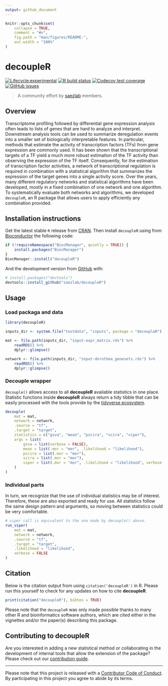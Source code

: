 ```yaml
---
output: github_document
---
```


<!-- README.md is generated from README.Rmd. Please edit that file -->

```r
knitr::opts_chunk$set(
    collapse = TRUE,
    comment = "#>",
    fig.path = "man/figures/README-",
    out.width = "100%"
)
```

# decoupleR

<!-- badges: start -->
[![Lifecycle:experimental](https://img.shields.io/badge/lifecycle-experimental-orange.svg)](https://www.tidyverse.org/lifecycle/#experimental)
[![R build status](https://github.com/saezlab/decoupleR/workflows/R-CMD-check-bioc/badge.svg)](https://github.com/saezlab/decoupleR/actions)
[![Codecov test coverage](https://codecov.io/gh/saezlab/decoupleR/branch/master/graph/badge.svg)](https://codecov.io/gh/saezlab/decoupleR?branch=master)
[![GitHub issues](https://img.shields.io/github/issues/saezlab/decoupleR)](https://github.com/saezlab/decoupleR/issues)
<!-- badges: end -->

> A community effort by [saezlab](http://saezlab.org) members.

## Overview

Transcriptome profiling followed by differential gene expression analysis often
leads to lists of genes that are hard to analyze and interpret.
Downstream analysis tools can be used to summarize deregulation events into a
smaller set of biologically interpretable features. In particular, methods that
estimate the activity of transcription factors (TFs) from gene expression are
commonly used. It has been shown that the transcriptional targets of a TF yield
a much more robust estimation of the TF activity than observing the expression
of the TF itself.  Consequently, for the estimation of transcription factor
activities, a network of transcriptional regulation is required in combination
with a statistical algorithm that summarizes the expression of the target genes
into a single activity score. Over the years, many different regulatory
networks and statistical algorithms have been developed, mostly in a fixed
combination of one network and one algorithm. To systematically evaluate both
networks and algorithms, we developed `decoupleR`, an R package that allows
users to apply efficiently any combination provided.

## Installation instructions

Get the latest stable `R` release from
[CRAN](http://cran.r-project.org/). Then install `decoupleR` using from
[Bioconductor](http://bioconductor.org/) the following code:

```r
if (!requireNamespace("BiocManager", quietly = TRUE)) {
    install.packages("BiocManager")
}
BiocManager::install("decoupleR")
```

And the development version from [GitHub](https://github.com/) with:

```r
# install.packages("devtools")
devtools::install_github("saezlab/decoupleR")
```

## Usage

### Load packaga and data

```r
library(decoupleR)

inputs_dir <- system.file("testdata", "inputs", package = "decoupleR")

mat <- file.path(inputs_dir, "input-expr_matrix.rds") %>%
    readRDS() %>%
    dplyr::glimpse()

network <- file.path(inputs_dir, "input-dorothea_genesets.rds") %>%
    readRDS() %>%
    dplyr::glimpse()
```

### Decouple wrapper

`decouple()` allows access to all **decoupleR** available statistics in one place.
Statistic functions inside **decoupleR** always return a tidy tibble that can be
easily processed with the tools provide by the [tidyverse ecosystem](https://www.tidyverse.org/).

```r
decouple(
    mat = mat,
    network = network,
    .source = "tf",
    .target = "target",
    statistics = c("gsva", "mean", "pscira", "scira", "viper"),
    args = list(
        gsva = list(verbose = FALSE),
        mean = list(.mor = "mor", .likelihood = "likelihood"),
        pscira = list(.mor = "mor"),
        scira = list(.mor = "mor"),
        viper = list(.mor = "mor", .likelihood = "likelihood", verbose = FALSE)
    )
)
```

### Individual parts

In turn, we recognize that the use of individual statistics may be of interest.
Therefore, these are also exported and ready for use. All statistics follow the
same design pattern and arguments, so moving between statistics could be very comfortable.

```r
# viper call is equivalent to the one made by decouple() above.
run_viper(
    mat = mat,
    network = network,
    .source = "tf",
    .target = "target",
    .likelihood = "likelihood",
    verbose = FALSE
)
```

## Citation

Below is the citation output from using `citation('decoupleR')` in R. Please
run this yourself to check for any updates on how to cite __decoupleR__.

```r
print(citation("decoupleR"), bibtex = TRUE)
```

Please note that the `decoupleR` was only made possible thanks to many other R
and bioinformatics software authors, which are cited either in the vignettes
and/or the paper(s) describing this package.

## Contributing to decoupleR

Are you interested in adding a new statistical method or collaborating in the development of internal tools that allow the extension of the package? Please check out our [contribution guide](https://saezlab.github.io/decoupleR/CONTRIBUTING.html).

---

Please note that this project is released with a [Contributor Code of Conduct](https://saezlab.github.io/decoupleR/CODE_OF_CONDUCT).
By participating in this project you agree to abide by its terms.

